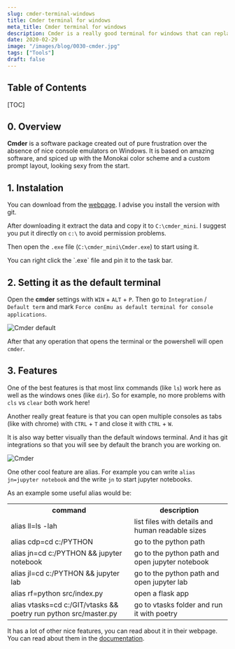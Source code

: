 ```yaml
---
slug: cmder-terminal-windows
title: Cmder terminal for windows
meta_title: Cmder terminal for windows
description: Cmder is a really good terminal for windows that can replace the default one.
date: 2020-02-29
image: "/images/blog/0030-cmder.jpg"
tags: ["Tools"]
draft: false
---
```


## Table of Contents

[TOC]

## 0. Overview

**Cmder** is a software package created out of pure frustration over the absence of nice console emulators on Windows.
It is based on amazing software, and spiced up with the Monokai color scheme and a custom prompt layout, looking sexy from the start.

## 1. Instalation

You can download from the [webpage](https://cmder.net/).
I advise you install the version with git.

After downloading it extract the data and copy it to `C:\cmder_mini`.
I suggest you put it directly on `c:\` to avoid permission problems.

Then open the `.exe` file (`C:\cmder_mini\Cmder.exe`) to start using it.

<Notice type="info">
  You can right click the `.exe` file and pin it to the task bar.
</Notice>

## 2. Setting it as the default terminal

Open the **cmder** settings with `WIN` + `ALT` + `P`.
Then go to `Integration` / `Default term` and mark `Force conEmu as default terminal for console applications`.

![Cmder default](../../images/posts/2020/0030-cmder_defualt.png)

After that any operation that opens the terminal or the powershell will open `cmder`.

## 3. Features

One of the best features is that most linx commands (like `ls`) work here as well as the windows ones (like `dir`).
So for example, no more problems with `cls` vs `clear` both work here!

Another really great feature is that you can open multiple consoles as tabs (like with chrome) with `CTRL` + `T` and close it with `CTRL` + `W`.

It is also way better visually than the default windows terminal.
And it has git integrations so that you will see by default the branch you are working on.

![Cmder](../../images/posts/2020/0030-cmder.png)

One other cool feature are alias.
For example you can write `alias jn=jupyter notebook` and the write `jn` to start jupyter notebooks.

As an example some useful alias would be:

<table class="v-table" align="center">
  <tr class="v-table-center">
    <th class="v-table-header">command</th>
    <th class="v-table-header">description</th>
  </tr>
  <tr>
    <td>alias ll=ls -lah</td>
    <td>list files with details and human readable sizes</td>
  </tr>
  <tr>
    <td>alias cdp=cd c:/PYTHON</td>
    <td>go to the python path</td>
  </tr>
  <tr>
    <td>alias jn=cd c:/PYTHON && jupyter notebook</td>
    <td>go to the python path and open jupyter notebook</td>
  </tr>
  <tr>
    <td>alias jl=cd c:/PYTHON && jupyter lab</td>
    <td>go to the python path and open jupyter lab</td>
  </tr>
  <tr>
    <td>alias rf=python src/index.py</td>
    <td>open a flask app</td>
  </tr>
  <tr>
    <td>alias vtasks=cd c:/GIT/vtasks && poetry run python src/master.py</td>
    <td>go to vtasks folder and run it with poetry</td>
  </tr>
</table>

It has a lot of other nice features, you can read about it in their webpage.
You can read about them in the [documentation](https://github.com/cmderdev/cmder).

